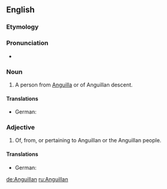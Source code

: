 ==English==

===Etymology===
{{suffix|Anguilla|an}}

===Pronunciation===
* {{IPA|/æŋˈgwɪlən/|lang=en}}

===Noun===
{{en-noun}}

# A person from [[Anguilla]] or of Anguillan descent.

====Translations====
{{trans-top|person from Anguilla}}
* German: {{t-|de|von Anguilla}}
{{trans-mid}}
{{trans-bottom}}

===Adjective===
{{en-adj|-}}

# Of, from, or pertaining to Anguillan or the Anguillan people.

====Translations====
{{trans-top|of, from, or pertaining to Anguilla}}
* German: {{t-|de|von Anguilla}}
{{trans-mid}}
{{trans-bottom}}

[[de:Anguillan]]
[[ru:Anguillan]]
